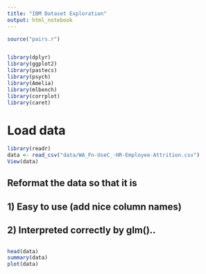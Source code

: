 ```yaml
---
title: "IBM Dataset Exploration"
output: html_notebook
---
```


```r
source("pairs.r")


library(dplyr)
library(ggplot2)
library(pastecs)
library(psych)
library(Amelia)
library(mlbench)
library(corrplot)
library(caret)
```

# Load data
```r
library(readr)
data <- read_csv("data/WA_Fn-UseC_-HR-Employee-Attrition.csv")
View(data)
```


#####################################
##
## Reformat the data so that it is
## 1) Easy to use (add nice column names)
## 2) Interpreted correctly by glm()..
##
#####################################

```r
head(data)
summary(data)
plot(data)
```

